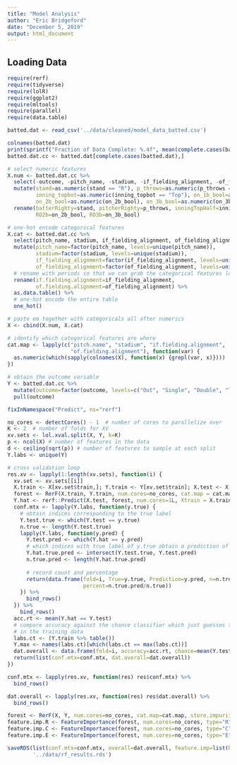 ```yaml
---
title: "Model Analysis"
author: "Eric Bridgeford"
date: "December 5, 2019"
output: html_document
---
```



## Loading Data

```r
require(rerf)
require(tidyverse)
require(lolR)
require(ggplot2)
require(mltools)
require(parallel)
require(data.table)
```

```r
batted.dat <- read_csv('../data/cleaned/model_data_batted.csv')
```

```r
colnames(batted.dat)
print(sprintf("Fraction of Data Complete: %.4f", mean(complete.cases(batted.dat))))
batted.dat.cc <- batted.dat[complete.cases(batted.dat),]
```

```r
# select numeric features
X.num <- batted.dat.cc %>%
  select(-outcome, -pitch_name, -stadium, -if_fielding_alignment, -of_fielding_alignment) %>%
  mutate(stand=as.numeric(stand == "R"), p_throws=as.numeric(p_throws == "R"),
         inning_topbot=as.numeric(inning_topbot == "Top"), on_1b_bool=as.numeric(on_1b_bool),
         on_2b_bool=as.numeric(on_2b_bool), on_3b_bool=as.numeric(on_3b_bool)) %>%
  rename(batterRighty=stand, pitcherRighty=p_throws, inningTopHalf=inning_topbot, RO1b=on_1b_bool,
         RO2b=on_2b_bool, RO3b=on_3b_bool)

# one-hot encode categorical features
X.cat <- batted.dat.cc %>%
  select(pitch_name, stadium, if_fielding_alignment, of_fielding_alignment) %>%
  mutate(pitch_name=factor(pitch_name, levels=unique(pitch_name)),
         stadium=factor(stadium, levels=unique(stadium)),
         if_fielding_alignment=factor(if_fielding_alignment, levels=unique(if_fielding_alignment)),
         of_fielding_alignment=factor(of_fielding_alignment, levels=unique(of_fielding_alignment))) %>%
  # rename with periods so that we can grab the categorical features later since they are OHE'd with _s
  rename(if.fielding.alignment=if_fielding_alignment,
         of.fielding.alignment=of_fielding_alignment) %>%
  as.data.table() %>%
  # one-hot encode the entire table
  one_hot()

# paste em together with categoricals all after numerics
X <- cbind(X.num, X.cat)

# identify which categorical features are where
cat.map <- lapply(c("pitch.name", "stadium", "if.fielding.alignment",
                    "of.fielding.alignment"), function(var) {
  as.numeric(which(sapply(colnames(X), function(x) {grepl(var, x)})))
})

# obtain the outcome variable
Y <- batted.dat.cc %>%
  mutate(outcome=factor(outcome, levels=c("Out", "Single", "Double", "Triple", "Home run"))) %>%
  pull(outcome)
```

```r
fixInNamespace("Predict", ns="rerf")
```

```r
no_cores <- detectCores() - 1  # number of cores to parallelize over
K <- 2  # number of folds for XV
xv.sets <- lol.xval.split(X, Y, k=K)
p <- ncol(X) # number of features in the data
d <- ceiling(sqrt(p)) # number of features to sample at each split
Y.labs <- unique(Y)

# cross validation loop
res.xv <- lapply(1:length(xv.sets), function(i) {
  xv.set <- xv.sets[[i]]
  X.train <- X[xv.set$train,]; Y.train <- Y[xv.set$train]; X.test <- X[xv.set$test,]; Y.test <- Y[xv.set$test]
  forest <- RerF(X.train, Y.train, num.cores=no_cores, cat.map = cat.map)
  Y.hat <- rerf::Predict(X.test, forest, num.cores=1L, Xtrain = X.train)
  conf.mtx <- lapply(Y.labs, function(y.true) {
    # obtain indices corresponding to the true label
    Y.test.true <- which(Y.test == y.true)
    n.true <- length(Y.test.true)
    lapply(Y.labs, function(y.pred) {
      Y.test.pred <- which(Y.hat == y.pred)
      # which indices with true label of y.true obtain a prediction of y.pred
      Y.hat.true.pred <- intersect(Y.test.true, Y.test.pred)
      n.true.pred <- length(Y.hat.true.pred)
      
      # record count and percentage
      return(data.frame(fold=i, True=y.true, Prediction=y.pred, n=n.true, n.pred=n.true.pred,
                        percent=n.true.pred/n.true))
    }) %>%
      bind_rows()
  }) %>%
    bind_rows()
  acc.rt <- mean(Y.hat == Y.test)
  # compare accuracy against the chance classifier which just guesses the maximally present class
  # in the training data
  labs.ct <- (Y.train %>% table())
  Y.max <- names(labs.ct)[which(labs.ct == max(labs.ct))]
  dat.overall <- data.frame(fold=i, accuracy=acc.rt, chance=mean(Y.test == Y.max))
  return(list(conf.mtx=conf.mtx, dat.overall=dat.overall))
})

conf.mtx <- lapply(res.xv, function(res) res$conf.mtx) %>%
  bind_rows()

dat.overall <- lapply(res.xv, function(res) res$dat.overall) %>%
  bind_rows()

forest <- RerF(X, Y, num.cores=no_cores, cat.map=cat.map, store.impurity=TRUE)
feature.imp.R <- FeatureImportance(forest, num.cores=no_cores, type="R")
feature.imp.C <- FeatureImportance(forest, num.cores=no_cores, type="C")
feature.imp.E <- FeatureImportance(forest, num.cores=no_cores, type="E")

saveRDS(list(conf.mtx=conf.mtx, overall=dat.overall, feature.imp=list(R=feature.imp.R, C=feature.imp.C, E=feature.imp.E)),
        '../data/rf_results.rds')
```

